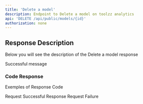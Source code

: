 ```yaml
---
title: 'Delete a model'
description: Endpoint to Delete a model on toolzz analytics
api: 'DELETE /api/public/models/{id}'
authorization: none
---
```

## Response Description 
Below you will see the description of the Delete a model response

<ResponseField name="message" type="string" required>
  Successful message
</ResponseField>

### Code Response
Exemples of Response Code 

<ResponseField name="200">
  Request Successful Response
</ResponseField>

<ResponseField name="400">
  Request Failure
</ResponseField>
